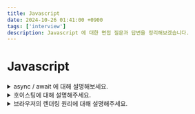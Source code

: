 ```yaml
---
title: Javascript
date: 2024-10-26 01:41:00 +0900
tags: ['interview']
description: Javascript 에 대한 면접 질문과 답변을 정리해보겠습니다.
---
```


# Javascript

<details>
	<summary className={"text-white"}>async / await 에 대해 설명해보세요.</summary>
	<div className={"ml-5 mr-5 mt-1 mb-2 text-sm"}>
		async/await 는 ES2017에 도입된 비동기 처리 문법입니다.<br />
		이 문법을 통해 비동기 작업을 보다 직관적이고 간결하게 작성할 수 있습니다.<br />
		`async` 함수는 항상 `Promise` 객체를 반환하며, 내부에서 `await` 키워드를 이용해 비동기 작업이 완료될 때까지 기다릴 수 있습니다.
		await 는 비동기 작업의 결과를 받을 때까지 대기하는 역할을 하여, 코드 흐름을 동기식으로 작성한 것처럼 읽기 쉽게 만들어 줍니다.
		async/await 는 기존의 `.then()`을 이용한 Promise 체인보다 가독성을 높이고, 복잡한 비동기 로직을 간편하게 처리할 수 있게 해줍니다.
	</div>
</details>

<details>
	<summary className={"text-white"}>호이스팅에 대해 설명해주세요.</summary>
	<div className={"ml-5 mr-5 mt-1 mb-2 text-sm"}>
		호이스팅은 자바스크립트에서 변수와 함수 선언이 해당 스코프의 최상단으로 끌어올려지는 현상입니다. 이를 통해 코드에서 변수를 선언하기 전에 참조할 수 있지만, 주의할 점이 있습니다:
		1.	변수 호이스팅
			- var로 선언된 변수는 선언만 호이스팅되며 초기화는 실제 코드 위치에서 이루어집니다. 따라서 초기화 전에 접근하면 undefined가 반환됩니다.
			- let과 const는 호이스팅되지만 *일시적 사각지대(Temporal Dead Zone)* 가 존재하여 선언 전에 접근하면 오류가 발생합니다.
		2.	함수 호이스팅
			- 함수 선언문(function)은 선언과 동시에 호이스팅되므로, 선언하기 전에 호출할 수 있습니다.
			- 함수 표현식(const fn = function() { })은 변수 호이스팅의 규칙을 따르므로, 선언 전에 호출하면 오류가 발생합니다.

		호이스팅은 변수와 함수의 선언을 최상단으로 끌어올리는 메커니즘이지만, 변수의 경우 let, const와 var에 따라 동작이 다르므로 주의가 필요합니다.
	</div>
</details>

<details>
	<summary className={"text-white"}>브라우저의 렌더링 원리에 대해 설명해주세요.</summary>
	<div className={"ml-5 mr-5 mt-1 mb-2 text-sm"}>
		크게 6가지 단계로 나뉘게 됩니다.
		1. **HTML** 을 파싱 후, **DOM** 트리를 생성합니다.
		2. **CSS** 를 파싱 후, **CSSOM** 트리를 생성합니다.
		3. **JavaScript** 를 실행합니다.<br />
			3-1. 이때, HTML 중간에 `<script>` 태그가 있다면, HTML 파싱을 중단하고 JavaScript를 실행합니다.
		4. **DOM** 트리와 **CSSOM** 트리를 결합하여 **렌더 트리**를 생성합니다.<br />
			4-1. 렌더 트리는 화면에 표시되는 요소만으로 구성됩니다.<br />
			4-2. 예를 들어, `display: none`으로 숨겨진 요소는 렌더 트리에 포함되지 않습니다.
		5. 뷰포트 기반으로 렌더트리의 각 노드가 가지는 위치와 크기를 계산합니다.<br />
			5-1. 이 단계를 **Layout** 단계라고 부릅니다.
		6. 계산한 위치와 크기를 바탕으로 화면에 픽셀을 그립니다.<br />
			6-1. 이 단계를 **Paint** 단계라고 부릅니다.
	</div>
</details>
